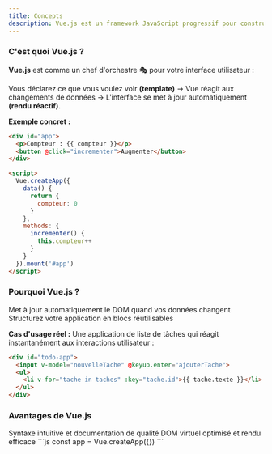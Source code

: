 ```yaml
---
title: Concepts
description: Vue.js est un framework JavaScript progressif pour construire des interfaces utilisateur. Il est conçu pour être adopté de manière incrémentale et peut être intégré facilement dans d'autres projets.
---
```


### C'est quoi Vue.js ?

**Vue.js** est comme un chef d'orchestre 🎭 pour votre interface utilisateur :

Vous déclarez ce que vous voulez voir **(template)** → Vue réagit aux changements de données → L'interface se met à jour automatiquement **(rendu réactif)**.

**Exemple concret :**

```html
<div id="app">
  <p>Compteur : {{ compteur }}</p>
  <button @click="incrementer">Augmenter</button>
</div>

<script>
  Vue.createApp({
    data() {
      return {
        compteur: 0
      }
    },
    methods: {
      incrementer() {
        this.compteur++
      }
    }
  }).mount('#app')
</script>
```

### Pourquoi Vue.js ?

<Cards>
<Card icon="⚡️" title="Réactivité"> Met à jour automatiquement le DOM quand vos données changent </Card> 
<Card icon="🧩" title="Approche par composants"> Structurez votre application en blocs réutilisables </Card> 
</Cards>
<br/>

**Cas d'usage réel :**
Une application de liste de tâches qui réagit instantanément aux interactions utilisateur :
```html
<div id="todo-app">
  <input v-model="nouvelleTache" @keyup.enter="ajouterTache">
  <ul>
    <li v-for="tache in taches" :key="tache.id">{{ tache.texte }}</li>
  </ul>
</div>
```

### Avantages de Vue.js
<Cards> 
<Card title="Facilité d'apprentissage"> Syntaxe intuitive et documentation de qualité </Card> 
<Card title="Performance"> DOM virtuel optimisé et rendu efficace ```js const app = Vue.createApp({}) ``` </Card> 
</Cards> 